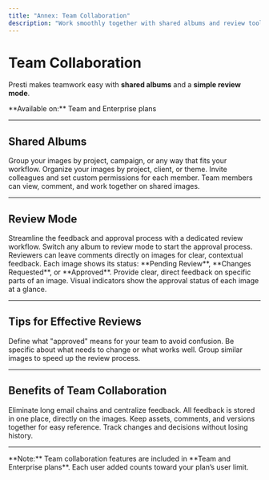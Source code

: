 ```yaml
---
title: "Annex: Team Collaboration"
description: "Work smoothly together with shared albums and review tools. Streamline your workflow and approvals in one place."
---
```


# Team Collaboration

Presti makes teamwork easy with **shared albums** and a **simple review mode**.

<Info>
  **Available on:** Team and Enterprise plans
</Info>

---

## Shared Albums

<Card title="Organize & Collaborate" icon="folder-open">
  Group your images by project, campaign, or any way that fits your workflow.
</Card>

<Steps>
  <Step title="Create an album">
    Organize your images by project, client, or theme.
  </Step>
  <Step title="Add team members">
    Invite colleagues and set custom permissions for each member.
  </Step>
  <Step title="Collaborate in real time">
    Team members can view, comment, and work together on shared images.
  </Step>
</Steps>

---

## Review Mode

<Card title="Simplify Image Approvals" icon="check-circle">
  Streamline the feedback and approval process with a dedicated review workflow.
</Card>

<Tabs>
  <Tab title="How it works">
    <Steps>
      <Step title="Turn on review mode">
        Switch any album to review mode to start the approval process.
      </Step>
      <Step title="Gather feedback">
        Reviewers can leave comments directly on images for clear, contextual feedback.
      </Step>
      <Step title="Track status">
        Each image shows its status: **Pending Review**, **Changes Requested**, or **Approved**.
      </Step>
    </Steps>
  </Tab>
  <Tab title="Key Features">
    <CardGroup cols={2}>
      <Card title="Comments" icon="comment">
        Provide clear, direct feedback on specific parts of an image.
      </Card>
      <Card title="Status Tracking" icon="list">
        Visual indicators show the approval status of each image at a glance.
      </Card>
    </CardGroup>
  </Tab>
</Tabs>

---

## Tips for Effective Reviews

<AccordionGroup>
  <Accordion title="Set Clear Expectations" icon="target">
    Define what "approved" means for your team to avoid confusion.
  </Accordion>
  <Accordion title="Write Detailed Comments" icon="edit">
    Be specific about what needs to change or what works well.
  </Accordion>
  <Accordion title="Review in Batches" icon="grid">
    Group similar images to speed up the review process.
  </Accordion>
</AccordionGroup>

---

## Benefits of Team Collaboration

<CardGroup cols={2}>
  <Card title="Faster Approvals" icon="zap">
    Eliminate long email chains and centralize feedback.
  </Card>
  <Card title="Clear Communication" icon="message-circle">
    All feedback is stored in one place, directly on the images.
  </Card>
  <Card title="Organized Projects" icon="layers">
    Keep assets, comments, and versions together for easy reference.
  </Card>
  <Card title="Version Control" icon="git-commit">
    Track changes and decisions without losing history.
  </Card>
</CardGroup>

---

<Info>
  **Note:** Team collaboration features are included in **Team and Enterprise plans**. Each user added counts toward your plan’s user limit.
</Info>